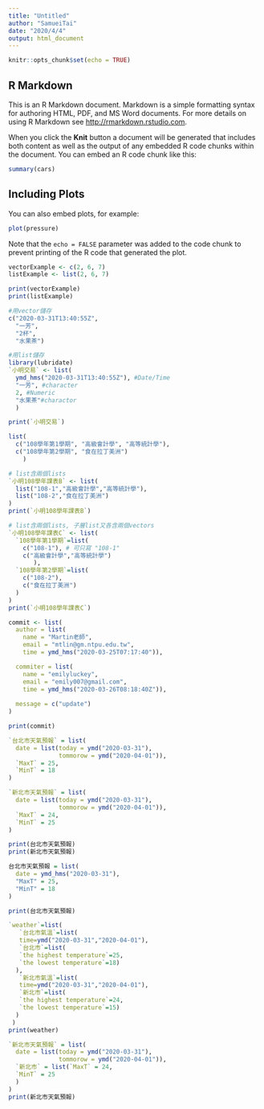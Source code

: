 ```yaml
---
title: "Untitled"
author: "SamueiTai"
date: "2020/4/4"
output: html_document
---
```


```r
knitr::opts_chunk$set(echo = TRUE)
```

## R Markdown

This is an R Markdown document. Markdown is a simple formatting syntax for authoring HTML, PDF, and MS Word documents. For more details on using R Markdown see <http://rmarkdown.rstudio.com>.

When you click the **Knit** button a document will be generated that includes both content as well as the output of any embedded R code chunks within the document. You can embed an R code chunk like this:

```r
summary(cars)
```

## Including Plots

You can also embed plots, for example:

```r
plot(pressure)
```

Note that the `echo = FALSE` parameter was added to the code chunk to prevent printing of the R code that generated the plot.

```r
vectorExample <- c(2, 6, 7)
listExample <- list(2, 6, 7)

print(vectorExample)
print(listExample)
```


```r
#用vector儲存
c("2020-03-31T13:40:55Z", 
  "一芳", 
  "2杯", 
  "水果茶")

#用list儲存
library(lubridate)
`小明交易` <- list(
  ymd_hms("2020-03-31T13:40:55Z"), #Date/Time
  "一芳", #character
  2, #Numeric
  "水果茶"#charactor
  )

print(`小明交易`)
```

```r
list(
  c("108學年第1學期", "高級會計學", "高等統計學"), 
  c("108學年第2學期", "食在拉丁美洲")
    )
```

```r
# list含兩個lists
`小明108學年課表B` <- list(
  list("108-1","高級會計學","高等統計學"),
  list("108-2","食在拉丁美洲")
)
print(`小明108學年課表B`)
```

```r
# list含兩個lists, 子層list又各含兩個vectors
`小明108學年課表C` <- list(
  `108學年第1學期`=list(
    c("108-1"), # 可只寫 "108-1"
    c("高級會計學","高等統計學")
       ),
  `108學年第2學期`=list(
    c("108-2"),
    c("食在拉丁美洲")
  )
)
print(`小明108學年課表C`)
```

```r
commit <- list(
  author = list(
    name = "Martin老師",
    email = "mtlin@gm.ntpu.edu.tw", 
    time = ymd_hms("2020-03-25T07:17:40")),

  commiter = list(
    name = "emilyluckey", 
    email = "emily007@gmail.com", 
    time = ymd_hms("2020-03-26T08:18:40Z")),
  
  message = c("update")
)

print(commit)
```


```r
`台北市天氣預報` = list(
  date = list(today = ymd("2020-03-31"), 
              tommorow = ymd("2020-04-01")),
  `MaxT` = 25, 
  `MinT` = 18
)

`新北市天氣預報` = list(
  date = list(today = ymd("2020-03-31"), 
              tommorow = ymd("2020-04-01")),
  `MaxT` = 24, 
  `MinT` = 25
)

print(台北市天氣預報)
print(新北市天氣預報)
```

```r
台北市天氣預報 = list(
  date = ymd_hms("2020-03-31"),
  "MaxT" = 25, 
  "MinT" = 18
)

print(台北市天氣預報)
```

```r
`weather`=list( 
   `台北市氣溫`=list(
   time=ymd("2020-03-31","2020-04-01"),
   `台北市`=list(
   `the highest temperature`=25,
   `the lowest temperature`=18)
  ),
   `新北市氣溫`=list(
   time=ymd("2020-03-31","2020-04-01"),
   `新北市`=list(
   `the highest temperature`=24,
   `the lowest temperature`=15)
  )
 )
print(weather)
```

```r
`新北市天氣預報` = list(
  date = list(today = ymd("2020-03-31"), 
              tommorow = ymd("2020-04-01")),
  `新北市` = list(`MaxT` = 24, 
  `MinT` = 25
  )
)
print(新北市天氣預報)
```

